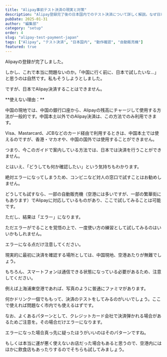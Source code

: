 ```yaml
---
title: "Alipay事前テスト決済の現実と対策"
description: "Alipay登録完了後の日本国内でのテスト決済について詳しく解説。なぜ日本では決済できないのか、それでも試す価値があるのかを実体験ベースで説明。"
pubDate: 2025-01-31
author: "編集部"
category: "setup"
order: 4
slug: "alipay-test-payment-japan"
tags: ["Alipay", "テスト決済", "日本国内", "動作確認", "自動販売機"]
featured: true
---
```



<Summary 
  question="Alipayの設定後、本当に使えるか確認したい。日本で決済はできる？"
  answer="残念ですが<span class='highlight'>日本での決済はできません</span>。Visa・Mastercardを利用したAlipay決済は、中国国内での利用を前提としているためです。"
  details="Alipayマークがついているお店でも、日本では決済することはできません。「事前に確認したい」気持ちはよくわかりますが、最初は中国到着後、現地の空港で行うしかありません。"
/>

<ArticleSection number="01" title="日本ではAlipayでの決済ができない">

Alipayの登録が完了しました。

しかし、これで本当に問題ないのか。「中国に行く前に、日本で試したいな…」と思うのは自然です。私もそうしようとしました。

ですが、日本でAlipay決済することはできません。

<TextBlock>
**使えない理由：**

中国の現地では、中国の銀行口座から、Alipayの残高にチャージして使用する方法が一般的です。中国本土以外でのAlipay決済は、この方法でのみ利用できます。

Visa、Mastarcard、JCBなどのカード経由で利用するときは、中国本土では使えるのですが、香港・マカオや、中国の国外では使用することができません。

つまり、今このガイドで案内している方法では、日本では決済を行うことができません。
</TextBlock>

</ArticleSection>

<ArticleSection number="02" title="それでも試してみたい場合は？" description="自動販売機でエラーが出ることを確認する">

<ImageCard
  src="nrt_vendingmachine_002.jpg"
/>


とはいえ、「どうしても何か確認したい」という気持ちもわかります。

絶対エラーになってしまうため、コンビニなど対人の窓口で試すことはお勧めしません。

どうしても試すなら、一部の自動販売機（空港には多いですが、一部の繁華街にもあります）でAlipayに対応しているものがあり、ここで試してみることは可能です。

ただし、結果は「エラー」になります。

<ImageCard
  src="nrt_vendingmachine_001.jpg"
  title="自動販売機でのAlipayエラー画面"
  description="自動販売機でAlipay決済しようとしても、このように、「決済が完了できませんでした。」と表示され、エラーになります。"
/>

ただエラーがでることを覚悟の上で、一度使い方の練習として試してみるのはいいかもしれません。

エラーになる点だけ注意してください。

</ArticleSection>

<ArticleSection number="03" title="中国現地の空港到着後に確認する" description="現地空港では使えるので、現地空港で確認を">

現実的に最初に決済を確認する場所としては、中国現地、空港あたりが無難でしょう。

もちろん、スマートフォンは通信できる状態になっている必要があるため、注意してください。


<ImageCard
  src="sha_pvg_airport_003.jpg"
  title="上海浦東空港のファミマ"
  description="上海浦東空港にはこんな感じで普通にファミマがあります。"
/>

例えば上海浦東空港であれば、写真のように普通にファミマがあります。

何かドリンク一個でももって、決済のテストをしてみるのがいいでしょう。ここで使えれば問題なく市内でも使えるはずです。

<MessageBox type="info" title="決済後、暗証番号入力が必要な場合があるため注意" text="日本のQRコード決済と違う事が一個あります。それは、自分のスマホのQRコードをスキャンしてもらい決済するまでは一緒なのですが、スキャンしてもらった後、自分のスマホに通知がきて承認が必要になる場合があります。日本だとそういう使い方するサービスはないため、この点だけご注意ください。スキャンしてもらった後も、自分のスマホをよく見ておきましょう。" />

なお、よくあるパターンとして、クレジットカード会社で決済弾かれる場合があるためご注意を。その場合だけエラーになります。

エラーになった場合真っ先に疑ったほうがいいのはそのパターンですね。

もしくは本当に運が悪く使えないお店だった場合もあると思うので、空港内にはほかに飲食店もあったりするのでそちらも試してみましょう。

<MessageBox type="info" title="空港には両替店があります" text="不安な方は、ある程度日本円を持参しましょう。空港には両替店がありますので、万が一Alipay決済がどうにもならない場合でも、両替して現金で気合で乗り切る事ができるはずです。なお、中国の空港の両替レートは悪いです。" />

</ArticleSection>

<ConclusionSection 
  title="諦めて現地空港での決済を"
  text="日本ではAlipayの決済ができません。やや不安は残りますが仕方ありません。不安な方は、日本円をある程度持参して（無くさないよう注意）備えましょう。とはいえ、全ての設定が完了していれば使えるはずです。クレカトラブルぐらいですね、心配なのは。"
/>